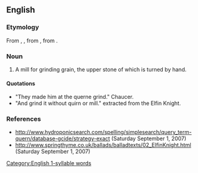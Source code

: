 ==English==

===Etymology===
From {{inh|en|enm|quirne}}, {{m|enm|querne}}, from {{inh|en|ang|cweorn}}, from {{inh|en|gem-pro|*kwernō}}.

===Noun===
{{en-noun}}

# A mill for grinding grain, the upper stone of which is turned by hand.

====Quotations====
* "They made him at the querne grind." Chaucer.
* "And grind it without quirn or mill." extracted from the Elfin Knight.

===References===
* http://www.hydroponicsearch.com/spelling/simplesearch/query_term-quern/database-gcide/strategy-exact (Saturday September 1, 2007)
* http://www.springthyme.co.uk/ballads/balladtexts/02_ElfinKnight.html (Saturday September 1, 2007)

[[Category:English 1-syllable words]]